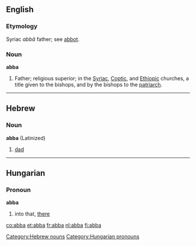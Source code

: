 ==English==
===Etymology===
Syriac ''abb&#0257;'' father; see [[abbot]].

===Noun===
'''abba'''

#Father; religious superior; in the [[Syriac]], [[Coptic]], and [[Ethiopic]] churches, a title given to the bishops, and by the bishops to the [[patriarch]].

----

==Hebrew==

=== Noun ===
'''abba''' (Latinized)

#[[dad]]

[[Category:Hebrew nouns]]

----

==Hungarian==
===Pronoun===
'''abba'''

# into that, [[there]]

[[Category:Hungarian pronouns]]

[[co:abba]]
[[et:abba]]
[[fr:abba]]
[[nl:abba]]
[[fi:abba]]